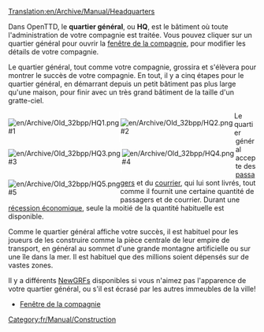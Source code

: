[[Translation:en/Archive/Manual/Headquarters]]

Dans OpenTTD, le '''quartier général''', ou '''HQ''', est le bâtiment où toute l'administration de votre compagnie est traitée. Vous pouvez cliquer sur un quartier général pour ouvrir la [[fr/Manual/Compagnie de transport|fenêtre de la compagnie]], pour modifier les détails de votre compagnie.

Le quartier général, tout comme votre compagnie, grossira et s'élèvera pour montrer le succès de votre compagnie. En tout, il y a cinq étapes pour le quartier général, en démarrant depuis un petit bâtiment pas plus large qu'une maison, pour finir avec un très grand bâtiment de la taille d'un gratte-ciel.

<div style="float:left;border-right:3px solid white">[[File:en/Archive/Old 32bpp/HQ1.png]]<br />#1</div>
<div style="float:left;border-right:3px solid white">[[File:en/Archive/Old 32bpp/HQ2.png]]<br />#2</div>
<div style="float:left;border-right:3px solid white">[[File:en/Archive/Old 32bpp/HQ3.png]]<br />#3</div>
<div style="float:left;border-right:3px solid white">[[File:en/Archive/Old 32bpp/HQ4.png]]<br />#4</div>
<div style="float:left">[[File:en/Archive/Old 32bpp/HQ5.png]]<br />#5</div>

{{en/-}}

Le quartier général accepte des [[fr/Manual/Base Set/Cargos/Passagers|passagers]] et du [[fr/Manual/Base Set/Cargos/Courrier|courrier]], qui lui sont livrés, tout comme il fournit une certaine quantité de passagers et de courrier. Durant une [[fr/Manual/Économie#recession|récession économique]], seule la moitié de la quantité habituelle est disponible.

Comme le quartier général affiche votre succès, il est habituel pour les joueurs de les construire comme la pièce centrale de leur empire de transport, en général au sommet d'une grande montagne artificielle ou sur une île dans la mer. Il est habituel que des millions soient dépensés sur de vastes zones.

Il y a différents [[fr/Manual/NewGRF|NewGRFs]] disponibles si vous n'aimez pas l'apparence de votre quartier général, ou s'il est écrasé par les autres immeubles de la ville!
*[[fr/Manual/Compagnie de transport|Fenêtre de la compagnie]]

[[Category:fr/Manual/Construction]]